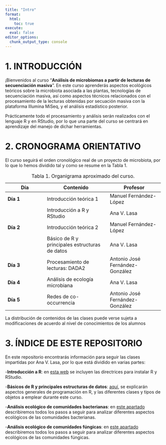 ```yaml
---
title: "Intro"
format:
  html:
    toc: true
execute:
  eval: false
editor_options: 
  chunk_output_type: console
---
```


# 1. INTRODUCCIÓN

¡Bienvenidos al curso "**Análisis de microbiomas a partir de lecturas de secuenciación masiva**". En este curso aprenderás aspectos ecológicos teóricos sobre la microbiota asociada a las plantas, tecnologías de secuenciación masiva, así como aspectos técnicos relacionados con el procesamiento de la lecturas obtenidas por secuación masiva con la plataforma Illumina MiSeq, y el análisis estadístico posterior.

Prácticamente todo el procesamiento y análisis serán realizados con el lenguaje R y en RStudio, por lo que una parte del curso se centrará en aprendizaje del manejo de dichar herramientas.

# 2. CRONOGRAMA ORIENTATIVO

El curso seguirá el orden cronológico real de un proyecto de microbiota, por lo que lo hemos dividido tal y como se resume en la Tabla 1.

| Día       | Contenido                        | Profesor                        |
|------------------|-----------------------------|-------------------------|
| **Día 1** | Introducción teórica 1           | Manuel Fernández-López          |
|           | Introducción a R y RStudio       | Ana V. Lasa                     |
| **Día 2** | Introducción teórica 2           | Manuel Fernández-López          |
|           | Básico de R y principales estructuras de datos | Ana V. Lasa                     |
| **Día 3** | Procesamiento de lecturas: DADA2 | Antonio José Fernández-González |
| **Día 4** | Análisis de ecología microbiana  | Ana V. Lasa                     |
| **Día 5** | Redes de co-occurrencia          | Antonio José Fernández-González |

: Tabla 1. Organigrama aproximado del curso.

::: callout-note
La distribución de contenidos de las clases puede verse sujeta a modificaciones de acuerdo al nivel de conocimientos de los alumnos
:::

# 3. ÍNDICE DE ESTE REPOSITORIO

En este repositorio encontrarás información para seguir las clases impartidas por Ana V. Lasa, por lo que está dividido en varias partes:

-**Introducción a R**: en [esta web](Instalacion.qmd) se incluyen las directrices para instalar R y RStudio.

-**Básicos de R y principales estructuras de datos**: [aquí](Estructuras.qmd), se explicarán aspectos generales de programación en R, y las diferentes clases y tipos de objetos a emplear durante este curso.

-**Análisis ecológico de comunidades bacterianas**: en [este apartado](AnalisisBacterias.qmd) describiremos todos los pasos a seguir para analizar diferentes aspectos ecológicos de las comunidades bacterianas.

-**Análisis ecológico de comunidades fúngicas**: en [este apartado](AnalisisHongos) describiremos todos los pasos a seguir para analizar diferentes aspectos ecológicos de las comunidades fúngicas.
